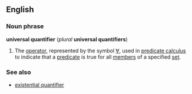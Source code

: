==English==
===Noun phrase===
'''universal quantifier''' (''plural'' '''universal quantifiers''')

#{{logic}} The [[operator]], represented by the symbol [[∀]], used in [[predicate calculus]] to indicate that a [[predicate]] is true for all [[member]]s of a specified [[set]].

===See also===
*[[existential quantifier]]
